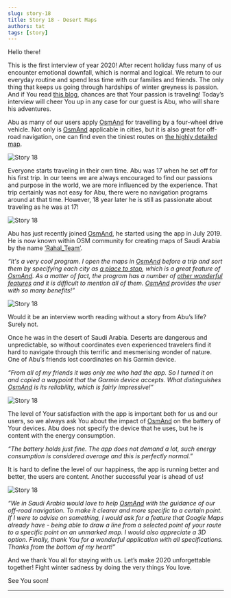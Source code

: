 ```yaml
---
slug: story-18
title: Story 18 - Desert Maps
authors: tat
tags: [story]
---
```


Hello there!

This is the first interview of year 2020! After recent holiday fuss many of us encounter emotional downfall, which is normal and logical. We return to our everyday routine and spend less time with our families and friends. The only thing that keeps us going through hardships of winter greyness is passion. And if You read <a href="https://osmand.net/blog">this blog</a>, chances are that Your passion is traveling! Today’s interview will cheer You up in any case for our guest is Abu, who will share his adventures.

Abu as many of our users apply <a href="https://osmand.net/">OsmAnd</a> for travelling by a four-wheel drive vehicle. Not only is <a href="https://osmand.net/">OsmAnd</a> applicable in cities, but it is also great for off-road navigation, one can find even the tiniest routes on  <a href="https://osmand.net/features/map-viewing">the highly detailed map</a>.

![Story 18](./2.jpg)

<!--truncate-->

Everyone starts traveling in their own time. Abu was 17 when he set off for his first trip. In our teens we are always encouraged to find our passions and purpose in the world, we are more influenced by the experience. That trip certainly was not easy for Abu, there were no navigation programs around at that time. However, 18 year later he is still as passionate about traveling as he was at 17!

![Story 18](./5.jpg)

Abu has just recently joined <a href="https://osmand.net/">OsmAnd</a>, he started using the app in July 2019. He is now known within OSM community for creating maps of Saudi Arabia by the name <a href="https://twitter.com/Rahal_Team">‘Rahal_Team’</a>.


_“It's a very cool program. I open the maps in <a href="https://osmand.net/">OsmAnd</a> before a trip and sort them by specifying each city as <a href="https://osmand.net/features/favourites">a place to stop</a>, which is a great feature of <a href="https://osmand.net/">OsmAnd</a>. As a matter of fact, the program has a number of <a href="https://osmand.net/features/">other wonderful features</a> and it is difficult to mention all of them. <a href="https://osmand.net/">OsmAnd</a> provides the user with so many benefits!”_

![Story 18](./1.jpg)

Would it be an interview worth reading without a story from Abu’s life? Surely not.

Once he was in the desert of Saudi Arabia. Deserts are dangerous and unpredictable, so without coordinates even experienced travelers find it hard to navigate through this terrific and mesmerising wonder of nature. One of Abu’s friends lost coordinates on his Garmin device.

_“From all of my friends it was only me who had the app. So I turned it on and copied a waypoint that the Garmin device accepts. What distinguishes <a href="https://osmand.net/">OsmAnd</a> is its reliability, which is fairly impressive!”_

![Story 18](./4.jpg)

The level of Your satisfaction with the app is important both for us and our users, so we always ask You about the impact of <a href="https://osmand.net/">OsmAnd</a> on the battery of Your devices. Abu does not specify the device that he uses, but he is content with the energy consumption.

_“The battery holds just fine. The app does not demand a lot, such energy consumption is considered average and this is perfectly normal.”_

It is hard to define the level of our happiness, the app is running better and better, the users are content. Another successful year is ahead of us!

![Story 18](./3.jpg)

_“We in Saudi Arabia would love to help <a href="https://osmand.net/">OsmAnd</a> with the guidance of our off-road navigation. To make it clearer and more specific to a certain point. If I were to advise on something, I would ask for a feature that Google Maps already have - being able to draw a line from a selected point of your route to a specific point on an unmarked map. I would also appreciate a 3D option. Finally, thank You for a wonderful application with all specifications. Thanks from the bottom of my heart!”_

And we thank You all for staying with us. Let’s make 2020 unforgettable together! Fight winter sadness by doing the very things You love.

See You soon!
_________________________________________________

<LinksSocial/>
<LinksTelegram/>

<AndroidStore/>
<AppleStore/>